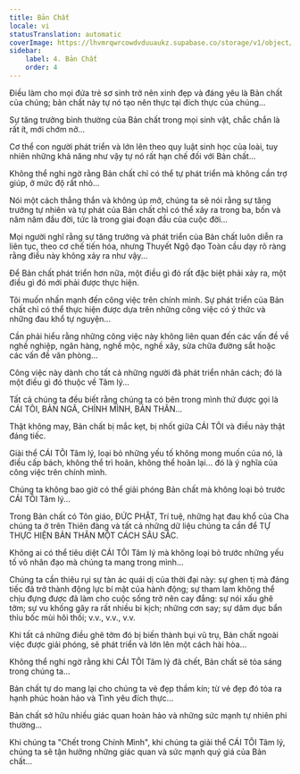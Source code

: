 ```yaml
---
title: Bản Chất
locale: vi
statusTranslation: automatic
coverImage: https://lhvmrqwrcowdvduuaukz.supabase.co/storage/v1/object/public/strapi-uploads/small_cover-tratado-de-psicologia-revolucionaria.webp-5e15e1cec4e0ebebcde5d7fc7565d8fd.webp
sidebar:
    label: 4. Bản Chất
    order: 4
---
```

Điều làm cho mọi đứa trẻ sơ sinh trở nên xinh đẹp và đáng yêu là Bản chất của chúng; bản chất này tự nó tạo nên thực tại đích thực của chúng...

Sự tăng trưởng bình thường của Bản chất trong mọi sinh vật, chắc chắn là rất ít, mới chớm nở...

Cơ thể con người phát triển và lớn lên theo quy luật sinh học của loài, tuy nhiên những khả năng như vậy tự nó rất hạn chế đối với Bản chất...

Không thể nghi ngờ rằng Bản chất chỉ có thể tự phát triển mà không cần trợ giúp, ở mức độ rất nhỏ...

Nói một cách thẳng thắn và không úp mở, chúng ta sẽ nói rằng sự tăng trưởng tự nhiên và tự phát của Bản chất chỉ có thể xảy ra trong ba, bốn và năm năm đầu đời, tức là trong giai đoạn đầu của cuộc đời...

Mọi người nghĩ rằng sự tăng trưởng và phát triển của Bản chất luôn diễn ra liên tục, theo cơ chế tiến hóa, nhưng Thuyết Ngộ đạo Toàn cầu dạy rõ ràng rằng điều này không xảy ra như vậy...

Để Bản chất phát triển hơn nữa, một điều gì đó rất đặc biệt phải xảy ra, một điều gì đó mới phải được thực hiện.

Tôi muốn nhấn mạnh đến công việc trên chính mình. Sự phát triển của Bản chất chỉ có thể thực hiện được dựa trên những công việc có ý thức và những đau khổ tự nguyện...

Cần phải hiểu rằng những công việc này không liên quan đến các vấn đề về nghề nghiệp, ngân hàng, nghề mộc, nghề xây, sửa chữa đường sắt hoặc các vấn đề văn phòng...

Công việc này dành cho tất cả những người đã phát triển nhân cách; đó là một điều gì đó thuộc về Tâm lý...

Tất cả chúng ta đều biết rằng chúng ta có bên trong mình thứ được gọi là CÁI TÔI, BẢN NGÃ, CHÍNH MÌNH, BẢN THÂN...

Thật không may, Bản chất bị mắc kẹt, bị nhốt giữa CÁI TÔI và điều này thật đáng tiếc.

Giải thể CÁI TÔI Tâm lý, loại bỏ những yếu tố không mong muốn của nó, là điều cấp bách, không thể trì hoãn, không thể hoãn lại... đó là ý nghĩa của công việc trên chính mình.

Chúng ta không bao giờ có thể giải phóng Bản chất mà không loại bỏ trước CÁI TÔI Tâm lý...

Trong Bản chất có Tôn giáo, ĐỨC PHẬT, Trí tuệ, những hạt đau khổ của Cha chúng ta ở trên Thiên đàng và tất cả những dữ liệu chúng ta cần để TỰ THỰC HIỆN BẢN THÂN MỘT CÁCH SÂU SẮC.

Không ai có thể tiêu diệt CÁI TÔI Tâm lý mà không loại bỏ trước những yếu tố vô nhân đạo mà chúng ta mang trong mình...

Chúng ta cần thiêu rụi sự tàn ác quái dị của thời đại này: sự ghen tị mà đáng tiếc đã trở thành động lực bí mật của hành động; sự tham lam không thể chịu đựng được đã làm cho cuộc sống trở nên cay đắng: sự nói xấu ghê tởm; sự vu khống gây ra rất nhiều bi kịch; những cơn say; sự dâm dục bẩn thỉu bốc mùi hôi thối; v.v., v.v., v.v.

Khi tất cả những điều ghê tởm đó bị biến thành bụi vũ trụ, Bản chất ngoài việc được giải phóng, sẽ phát triển và lớn lên một cách hài hòa...

Không thể nghi ngờ rằng khi CÁI TÔI Tâm lý đã chết, Bản chất sẽ tỏa sáng trong chúng ta...

Bản chất tự do mang lại cho chúng ta vẻ đẹp thầm kín; từ vẻ đẹp đó tỏa ra hạnh phúc hoàn hảo và Tình yêu đích thực...

Bản chất sở hữu nhiều giác quan hoàn hảo và những sức mạnh tự nhiên phi thường...

Khi chúng ta "Chết trong Chính Mình", khi chúng ta giải thể CÁI TÔI Tâm lý, chúng ta sẽ tận hưởng những giác quan và sức mạnh quý giá của Bản chất...

